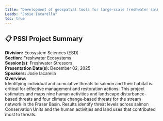 ```yaml
---
title: "Development of geospatial tools for large-scale freshwater salmon habitat assessment by the Freshwater Spatial Ecology Program"
Leads: "Josie Iacarella"
toc: true
---
```


## 📋 PSSI Project Summary

**Division:** Ecosystem Sciences (ESD)  
**Section:** Freshwater Ecosystems  
**Session(s):** Freshwater Stressors  
**Presentation Date(s):** December 02, 2025  
**Speakers:** Josie Iacarella  
**Overview:**  
Identifying individual and cumulative threats to salmon and their habitat is critical for effective management and restoration actions. This project estimates and maps nine human activities and landscape disturbance-based threats and four climate change-based threats for the stream network in the Fraser Basin. Results identify threat levels across salmon Conservation Units and the human activities and land uses that contributed most to threats.   

